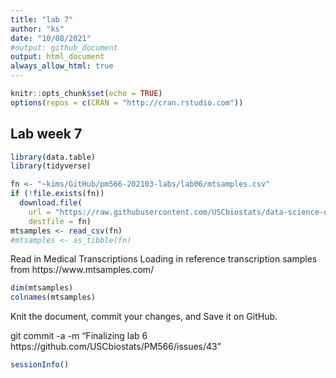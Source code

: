 ```yaml
---
title: "lab 7"
author: "ks"
date: "10/08/2021"
#output: github_document
output: html_document
always_allow_html: true
---
```


```r
knitr::opts_chunk$set(echo = TRUE)
options(repos = c(CRAN = "http://cran.rstudio.com"))
```

## Lab week 7 

```r
library(data.table)
library(tidyverse)
```


```r
fn <- "~kims/GitHub/pm566-202103-labs/lab06/mtsamples.csv"
if (!file.exists(fn))
  download.file(
    url = "https://raw.githubusercontent.com/USCbiostats/data-science-data/master/00_mtsamples/mtsamples.csv",
    destfile = fn)
mtsamples <- read_csv(fn)
#mtsamples <- as_tibble(fn)
```

Read in Medical Transcriptions
Loading in reference transcription samples from https://www.mtsamples.com/

```r
dim(mtsamples)
colnames(mtsamples)
```




Knit the document, commit your changes, and Save it on GitHub. 

git commit -a -m "Finalizing lab 6 https://github.com/USCbiostats/PM566/issues/43"


```r
sessionInfo()
```

